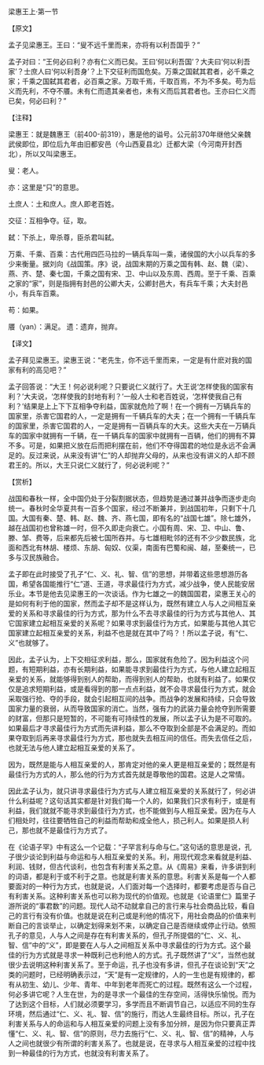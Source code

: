 

梁惠王上·第一节

【原文】

孟子见梁惠王。王曰：“叟不远千里而来，亦将有以利吾国乎？”

孟子对曰：“王何必曰利？亦有仁义而已矣。王曰‘何以利吾国’？大夫曰‘何以利吾家’？士庶人曰‘何以利吾身’？上下交征利而国危矣。万乘之国弑其君者，必千乘之家；千乘之国弑其君者，必百乘之家。万取千焉，千取百焉，不为不多矣。苟为后义而先利，不夺不餍。未有仁而遗其亲者也，未有义而后其君者也。王亦曰仁义而已矣，何必曰利？”

【注释】

梁惠王：就是魏惠王（前400-前319），惠是他的谥号。公元前370年继他父亲魏武侯即位，即位后九年由旧都安邑（今山西夏县北）迁都大梁（今河南开封西北），所以又叫梁惠王。

叟：老人。

亦：这里是“只”的意思。

土庶人：土和庶人。庶人即老百姓。

交征：互相争夺。征，取。

弑：下杀上，卑杀尊，臣杀君叫弑。

万乘、千乘、百乘：古代用四匹马拉的一辆兵车叫一乘，诸侯国的大小以兵车的多少来衡量。据刘向《战国策。序》说，战国末期的万乘之国有韩、赵、魏（梁）、燕、齐、楚、秦七国，千乘之国有宋、卫、中山以及东周、西周。至于千乘、百乘之家的“家”，则是指拥有封邑的公卿大夫，公卿封邑大，有兵车千乘；大夫封邑小，有兵车百乘。

苟：如果。

餍（yan）：满足。 遗：遗弃，抛弃。

【译文】

孟子拜见梁惠王。梁惠王说：“老先生，你不远千里而来，一定是有什麽对我的国家有利的高见吧？”

孟子回答说：“大王！何必说利呢？只要说仁义就行了。大王说‘怎样使我的国家有利？’大夫说，‘怎样使我的封地有利？’一般人士和老百姓说，‘怎样使我自己有利？’结果是上上下下互相争夺利益，国家就危险了啊！在一个拥有一万辆兵车的国家里，杀害它国君的人，一定是拥有一千辆兵车的大夫；在一个拥有一千辆兵车的国家里，杀害它国君的人，一定是拥有一百辆兵车的大夫。这些大夫在一万辆兵车的国家中就拥有一千辆，在一千辆兵车的国家中就拥有一百辆，他们的拥有不算不多。可是，如果把义放在后而把利摆在前，他们不夺得国君的地位是永远不会满足的。反过来说，从来没有讲“仁”的人却抛弃父母的，从来也没有讲义的人却不顾君王的。所以，大王只说仁义就行了，何必说利呢？”

【赏析】

战国和春秋一样，全中国仍处于分裂割据状态，但趋势是通过兼并战争而逐步走向统一。春秋时全华夏共有一百多个国家，经过不断兼并，到战国初年，只剩下十几国。大国有秦、楚、韩、赵、魏、齐、燕七国，即有名的“战国七雄”。除七雄外，越在战国初也曾称雄一时，但不久即走向衰亡。小国有周、宋、卫、中山、鲁、滕、邹、费等，后来都先后被七国所吞并。与七雄相毗邻的还有不少少数民族，北面和西北有林胡、楼烦、东胡、匈奴、仪渠，南面有巴蜀和闽、越，至秦统一，已多与汉民族融合。

孟子即在此时接受了孔子“仁、义、礼、智、信”的思想，并带着这些思想游历各国，希望各国能推行“仁”道、王道，寻求最佳行为方式，减少战争，使人民能安居乐业。本节是他去见梁惠王的一次谈话。作为七雄之一的魏国国君，梁惠王关心的是如何有利于他的国家，然而孟子却不是这样认为，既然有建立人与人之间相互亲爱的关系和寻求最佳的行为方式，那为什么不去寻求最佳的行为方式与其他人、其它国家建立起相互亲爱的关系呢？如果寻求到最佳行为方式，如果能与其他人其它国家建立起相互亲爱的关系，利益不也是就在其中了吗？！所以孟子说，有“仁、义”也就够了。

因此，孟子认为，上下交相征求利益，那么，国家就有危险了。因为利益这个问题，有短期利益，亦有长期利益，如果能寻求到最佳行为方式，与他人建立起相互亲爱的关系，就能够得到别人的帮助，而得到别人的帮助，也就有利益了。如果仅仅是追求短期利益，或是看得到的那一点点利益，就不会寻求最佳行为方式，就会采取强行抢、夺的手段，就会引起相互间的战争。而战争的发展和持续，只会导致国家力量的衰弱，从而导致国家的消亡。当然，强有力的武装力量会抢夺到所需要的财富，但那只是短暂的，不可能有可持续性的发展，所以孟子认为是不可取的。如果最后才寻求最佳行为方式而先讲利益，那么不夺取到全部是不会满足的。而如果夺取到后再来寻求最佳行为方式，那也就失去相互间的信任。而失去信任之后，也就无法与他人建立起相互亲爱的关系了。

因为，既然是能与人相互亲爱的人，那肯定对他的亲人更是相互亲爱的；既然是有最佳行为方式的人，那么他的行为方式首先就是尊敬他的国君。这是人之常情。

因此孟子认为，就只讲寻求最佳行为方式与人建立相互亲爱的关系就行了，何必讲什么利益呢？这句话其实都是针对我们每一个人的，如果我们只求有利于，或是有利益，我们就就不能寻求到最佳行为方式，也不能做到与人相互亲爱。因为在与人们相处时，往往要牺牲自己的利益而帮助和成全他人，损己利人。如果是损人利己，那也就不是最佳行为方式了。

在《论语子罕》中有这么一个记载：“子罕言利与命与仁。”这句话的意思是说，孔子很少谈论到利益与命运和与人相互亲爱的关系。利，用现代观念来看就是利益、利润、钱财，但古代谈利，也包含有利害关系之意。从《周易》来看，许多讲到利的词语，都是利于或不利于之意。也就是利害关系的意思。利害关系是每一个人都要面对的一种行为方式，也就是说，人们面对每一个选择时，都要考虑是否与自己有利害关系。这种利害关系也可以称为现代的价值观。也就是《论语里仁》篇里子游所说的“事君数”的问题。现代人动不动就拿自己的言行来与社会商品比较，看自己的言行有没有价值。也就是说在利己或是利他的情况下，用社会商品的价值来判断自己的言谈举止，以确定划得来划不来，以确定自己是否继续或停止行动。依照孔子的意见，人与人之间是存在有利害关系的，但孔子所提倡的“仁、义、礼、智、信”中的“义”，即是要在人与人之间相互关系中寻求最佳的行为方式。这个最佳的行为方式就是寻求一种既利己也利他人的方式。孔子既然讲了“义”，当然也就很少去说明这种利害关系了。至于命运，孔子也没有多讲，但孔子在谈论到“天”之类的问题时，已经明确表示过，“天”是有一定规律的，人的一生也是有规律的，都有从初生、幼儿、少年、青年、中年到老年而死亡的过程。既然有这么一个过程，何必多讲它呢？人生在世，为的是寻求一个最佳的生存空间，活得快乐愉悦。而为了达到这个目标，人们就必须要学习，多学而且不断调节自己，以适应不同的生存环境，然后通过“仁、义、礼、智、信”的施行，而达人生最终目标。所以，孔子在利害关系与人的命运和与人相互亲爱的问题上没有多加分辨，是因为你只要真正弄懂“仁、义、礼、智、信”的原则，尽力去施行“仁、义、礼、智、信”的精神，人与人之间也就很少有所谓的利害关系了。也就是说，在寻求与人相互亲爱的过程中找到一种最佳的行为方式，也就没有利害关系了。

